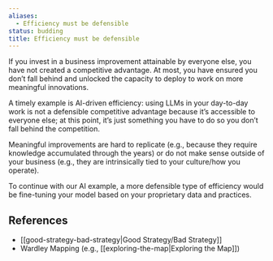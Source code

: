 ```yaml
---
aliases:
  - Efficiency must be defensible
status: budding
title: Efficiency must be defensible
---
```

If you invest in a business improvement attainable by everyone else, you have not created a competitive advantage. At most, you have ensured you don’t fall behind and unlocked the capacity to deploy to work on more meaningful innovations.

A timely example is AI-driven efficiency: using LLMs in your day-to-day work is not a defensible competitive advantage because it’s accessible to everyone else; at this point, it’s just something you have to do so you don’t fall behind the competition.

Meaningful improvements are hard to replicate (e.g., because they require knowledge accumulated through the years) or do not make sense outside of your business (e.g., they are intrinsically tied to your culture/how you operate).

To continue with our AI example, a more defensible type of efficiency would be fine-tuning your model based on your proprietary data and practices.

## References

- [[good-strategy-bad-strategy|Good Strategy/Bad Strategy]]
- Wardley Mapping (e.g., [[exploring-the-map|Exploring the Map]])
